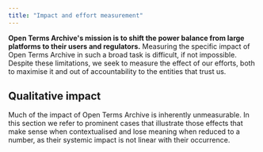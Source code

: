 ```yaml
---
title: "Impact and effort measurement"
---
```


**Open Terms Archive's mission is to shift the power balance from large platforms to their users and regulators.** Measuring the specific impact of Open Terms Archive in such a broad task is difficult, if not impossible. Despite these limitations, we seek to measure the effect of our efforts, both to maximise it and out of accountability to the entities that trust us.

## Qualitative impact

Much of the impact of Open Terms Archive is inherently unmeasurable. In this section we refer to prominent cases that illustrate those effects that make sense when contextualised and lose meaning when reduced to a number, as their systemic impact is not linear with their occurrence.
